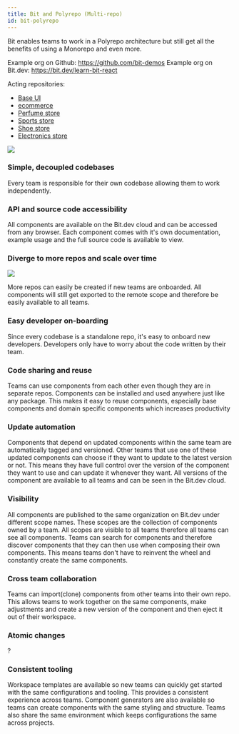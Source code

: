 ```yaml
---
title: Bit and Polyrepo (Multi-repo)
id: bit-polyrepo
---
```



Bit enables teams to work in a Polyrepo architecture but still get all the benefits of using a Monorepo and even more.

Example org on Github: https://github.com/bit-demos
Example org on Bit.dev: https://bit.dev/learn-bit-react

Acting repositories:

- [Base UI](https://github.com/bit-demos/base-ui)
- [ecommerce](https://github.com/bit-demos/ecommerce)
- [Perfume store](https://github.com/bit-demos/perfume-store)
- [Sports store](https://github.com/bit-demos/sports-store)
- [Shoe store](https://github.com/bit-demos/shoe-store)
- [Electronics store](https://github.com/bit-demos/shoe-store)

<img src={multiRepoPng} />

### Simple, decoupled codebases

Every team is responsible for their own codebase allowing them to work independently.

### API and source code accessibility

All components are available on the Bit.dev cloud and can be accessed from any browser. Each component comes with it's own documentation, example usage and the full source code is available to view.

### Diverge to more repos and scale over time

<img src={multiRepoDivergedPng} />

More repos can easily be created if new teams are onboarded. All components will
still get exported to the remote scope and therefore be easily available to all teams.

### Easy developer on-boarding

Since every codebase is a standalone repo, it's easy to onboard new developers. Developers only have to worry about the code written by their team.

### Code sharing and reuse

Teams can use components from each other even though they are in separate repos. Components can be installed and used anywhere just like any package. This makes it easy to reuse components, especially base components and domain specific components which increases productivity

### Update automation

Components that depend on updated components within the same team are automatically tagged and versioned. Other teams that use one of these updated components can choose if they want to update to the latest version or not. This means they have full control over the version of the component they want to use and can update it whenever they want. All versions of the component are available to all teams and can be seen in the Bit.dev cloud.

### Visibility

All components are published to the same organization on Bit.dev under different scope names. These scopes are the collection of components owned by a team. All scopes are visible to all teams therefore all teams can see all components. Teams can search for components and therefore discover components that they can then use when composing their own components. This means teams don't have to reinvent the wheel and constantly create the same components.

### Cross team collaboration

Teams can import(clone) components from other teams into their own repo. This allows teams to work together on the same components, make adjustments and create a new version of the component and then eject it out of their workspace.

### Atomic changes

?

### Consistent tooling

Workspace templates are available so new teams can quickly get started with the same configurations and tooling. This provides a consistent experience across teams. Component generators are also available so teams can create components with the same styling and structure. Teams also share the same environment which keeps configurations the same across projects.
